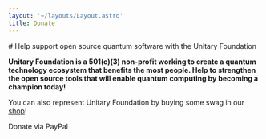 ```yaml
---
layout: '~/layouts/Layout.astro'
title: Donate
---
```



<PageIntro spacingBelow='large'>
# Help support open source quantum software with the Unitary Foundation

**Unitary Foundation is a 501(c)(3) non-profit working to create a quantum technology ecosystem that benefits the most people. Help to strengthen the open source tools that will enable quantum computing by becoming a champion today!**

You can also represent Unitary Foundation by buying some swag in our [shop](https://unitaryfund.myspreadshop.com/)!

<ButtonLink url="https://www.paypal.com/cgi-bin/webscr?cmd=_s-xclick&hosted_button_id=NYN7D2ADDYQ78&source=url">
  Donate
</ButtonLink>
<ButtonLinkSubtext>via PayPal</ButtonLinkSubtext>

</PageIntro>
